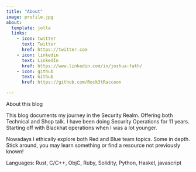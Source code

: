 ```yaml
---
title: "About"
image: profile.jpg
about:
  template: jolla
  links:
    - icon: twitter
      text: Twitter
      href: https://twitter.com
    - icon: linkedin
      text: LinkedIn
      href: https://www.linkedin.com/in/joshua-fath/
    - icon: github
      text: Github
      href: https://github.com/Rock3tRaccoon

---
```

About this blog


This blog documents my journey in the Security Realm. Offering both Technical and Shop talk.
I have been doing Security Operations for 11 years. Starting off with Blackhat operations when I was a lot younger.

Nowadays I ethically explore both Red and Blue team topics. Some in depth. Stick around, you may learn something or find a resource not previously known!

Languages: Rust, C/C++, ObjC, Ruby, Solidity, Python, Haskel, javascript